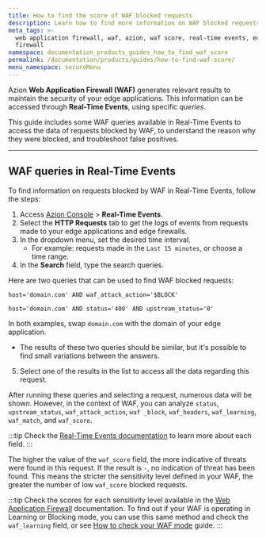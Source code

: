```yaml
---
title: How to find the score of WAF blocked requests
description: Learn how to find more information on WAF blocked requests with Azion.
meta_tags: >-
  web application firewall, waf, azion, waf score, real-time events, edge
  firewall
namespace: documentation_products_guides_how_to_find_waf_score
permalink: /documentation/products/guides/how-to-find-waf-score/
menu_namespace: secureMenu
---
```




Azion **Web Application Firewall (WAF)** generates relevant results to maintain the security of your edge applications. This information can be accessed through **Real-Time Events**, using specific *queries*.

This guide includes some WAF queries available in Real-Time Events to access the data of requests blocked by WAF, to understand the reason why they were blocked, and troubleshoot false positives.

<LinkButton link="/en/documentation/products/observe/real-time-events/" label="go to Real-Time Events reference" severity="secondary" />

---

## WAF queries in Real-Time Events

To find information on requests blocked by WAF in Real-Time Events, follow the steps:

1. Access [Azion Console](/en/documentation/products/guides/how-to-access-azion-console/) > **Real-Time Events**.
2. Select the **HTTP Requests** tab to get the logs of events from requests made to your edge applications and edge firewalls.
3. In the dropdown menu, set the desired time interval.
	- For example: requests made in the `Last 15 minutes`, or choose a time range.
4. In the **Search** field, type the search queries.

Here are two queries that can be used to find WAF blocked requests:

`host='domain.com' AND waf_attack_action='$BLOCK'`

`host='domain.com' AND status='400' AND upstream_status='0'`

In both examples, swap `domain.com` with the domain of your edge application.
- The results of these two queries should be similar, but it's possible to find small variations between the answers.
5. Select one of the results in the list to access all the data regarding this request.

After running these queries and selecting a request, numerous data will be shown. However, in the context of WAF, you can analyze `status`, `upstream_status`, `waf_attack_action`, `waf _block`, `waf_headers`, `waf_learning`, `waf_match`, and `waf_score`.

:::tip
Check the [Real-Time Events documentation](/en/documentation/products/observe/real-time-events/) to learn more about each field.
:::

The higher the value of the `waf_score` field, the more indicative of threats were found in this request. If the result is `-`, no indication of threat has been found. This means the stricter the sensitivity level defined in your WAF, the greater the number of low `waf_score` blocked requests.

:::tip
Check the scores for each sensitivity level available in the [Web Application Firewall](/en/documentation/products/secure/edge-firewall/web-application-firewall/) documentation. To find out if your WAF is operating in Learning or Blocking mode, you can use this same method and check the `waf_learning` field, or see [How to check your WAF mode](/en/documentation/products/guides/how-to-check-your-waf-mode/) guide.
:::